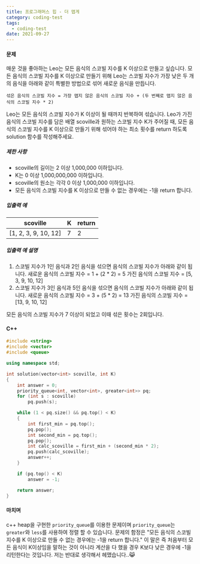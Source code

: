 ```yaml
---
title: 프로그래머스 힙 - 더 맵게
category: coding-test
tags:
  - coding-test
date: 2021-09-27
---
```


#### 문제

매운 것을 좋아하는 Leo는 모든 음식의 스코빌 지수를 K 이상으로 만들고 싶습니다. 모든 음식의 스코빌 지수를 K 이상으로 만들기 위해 Leo는 스코빌 지수가 가장 낮은 두 개의 음식을 아래와 같이 특별한 방법으로 섞어 새로운 음식을 만듭니다.

```
섞은 음식의 스코빌 지수 = 가장 맵지 않은 음식의 스코빌 지수 + (두 번째로 맵지 않은 음식의 스코빌 지수 * 2)
```

Leo는 모든 음식의 스코빌 지수가 K 이상이 될 때까지 반복하여 섞습니다.
Leo가 가진 음식의 스코빌 지수를 담은 배열 scoville과 원하는 스코빌 지수 K가 주어질 때, 모든 음식의 스코빌 지수를 K 이상으로 만들기 위해 섞어야 하는 최소 횟수를 return 하도록 solution 함수를 작성해주세요.

##### 제한 사항

- scoville의 길이는 2 이상 1,000,000 이하입니다.
- K는 0 이상 1,000,000,000 이하입니다.
- scoville의 원소는 각각 0 이상 1,000,000 이하입니다.
- 모든 음식의 스코빌 지수를 K 이상으로 만들 수 없는 경우에는 -1을 return 합니다.

##### 입출력 예

| scoville             | K   | return |
| -------------------- | --- | ------ |
| [1, 2, 3, 9, 10, 12] | 7   | 2      |

##### 입출력 예 설명

1. 스코빌 지수가 1인 음식과 2인 음식을 섞으면 음식의 스코빌 지수가 아래와 같이 됩니다.
   새로운 음식의 스코빌 지수 = 1 + (2 \* 2) = 5
   가진 음식의 스코빌 지수 = [5, 3, 9, 10, 12]
2. 스코빌 지수가 3인 음식과 5인 음식을 섞으면 음식의 스코빌 지수가 아래와 같이 됩니다.
   새로운 음식의 스코빌 지수 = 3 + (5 \* 2) = 13
   가진 음식의 스코빌 지수 = [13, 9, 10, 12]

모든 음식의 스코빌 지수가 7 이상이 되었고 이때 섞은 횟수는 2회입니다.

#### C++

```c++
#include <string>
#include <vector>
#include <queue>

using namespace std;

int solution(vector<int> scoville, int K)
{
    int answer = 0;
    priority_queue<int, vector<int>, greater<int>> pq;
    for (int s : scoville)
        pq.push(s);

    while (1 < pq.size() && pq.top() < K)
    {
        int first_min = pq.top();
        pq.pop();
        int second_min = pq.top();
        pq.pop();
        int calc_scoville = first_min + (second_min * 2);
        pq.push(calc_scoville);
        answer++;
    }

    if (pq.top() < K)
        answer = -1;

    return answer;
}
```

#### 마치며

c++ heap을 구현한 `priority_queue`를 이용한 문제이며 `priority_queue`는 `greater`와 `less`를 사용하여 정렬 할 수 있습니다. 문제의 함정은 "모든 음식의 스코빌 지수를 K 이상으로 만들 수 없는 경우에는 -1을 return 합니다." 이 말은 즉 처음부터 모든 음식이 K이상임을 말하는 것이 아니라 계산을 다 했을 경우 K보다 낮은 경우에 -1을 리턴한다는 것입니다. 저는 반대로 생각해서 헤맸습니다..😹
